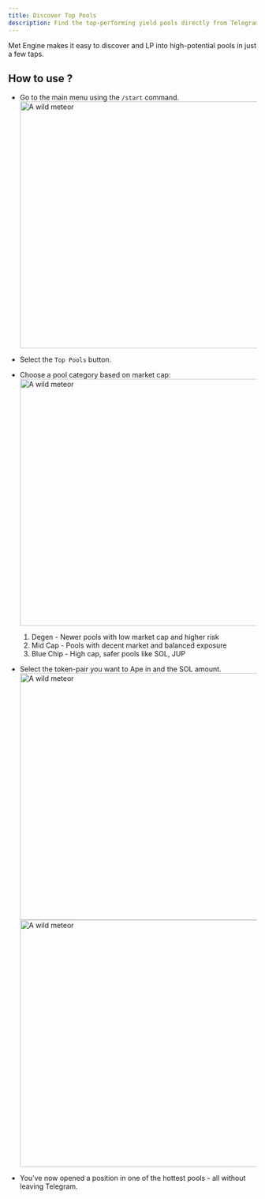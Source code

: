```yaml
---
title: Discover Top Pools
description: Find the top-performing yield pools directly from Telegram.
---
```

Met Engine makes it easy to discover and LP into high-potential pools in just a few taps.
## How to use ?
- Go to the main menu using the `/start` command.
    <img src="../../../top-pools.png" alt="A wild meteor" width="500" height="500"></img>
- Select the `Top Pools` button. 
- Choose a pool category based on market cap:
    <img src="../../../select-type.png" alt="A wild meteor" width="500" height="500"></img>
    1. Degen - Newer pools with low market cap and higher risk
    2. Mid Cap -  Pools with decent market and balanced exposure
    3. Blue Chip - High cap, safer pools like SOL, JUP


- Select the token-pair you want to Ape in and the SOL amount.
    <img src="../../../pool.png" alt="A wild meteor" width="500" height="500"></img>
    <img src="../../../ape-pool.png" alt="A wild meteor" width="500" height="500"></img>

- You’ve now opened a position in one of the hottest pools - all without leaving Telegram.